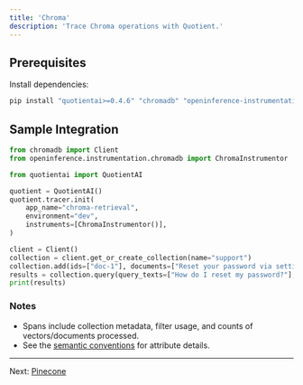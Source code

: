 ```yaml
---
title: 'Chroma'
description: 'Trace Chroma operations with Quotient.'
---
```


## Prerequisites

Install dependencies:

```bash
pip install "quotientai>=0.4.6" "chromadb" "openinference-instrumentation-chromadb>=0.1.6"
```

## Sample Integration

```python trace_chroma.py
from chromadb import Client
from openinference.instrumentation.chromadb import ChromaInstrumentor

from quotientai import QuotientAI

quotient = QuotientAI()
quotient.tracer.init(
    app_name="chroma-retrieval",
    environment="dev",
    instruments=[ChromaInstrumentor()],
)

client = Client()
collection = client.get_or_create_collection(name="support")
collection.add(ids=["doc-1"], documents=["Reset your password via settings."])
results = collection.query(query_texts=["How do I reset my password?"], n_results=2)
print(results)
```

### Notes

* Spans include collection metadata, filter usage, and counts of vectors/documents processed.
* See the [semantic conventions](../../core-functionalities/traces/vector-database-semantic-conventions) for attribute details.

---

Next: [Pinecone](./pinecone)
